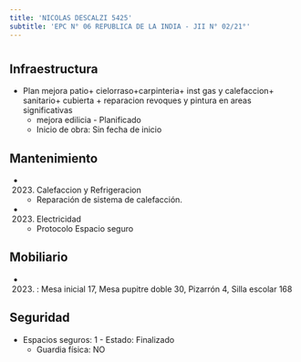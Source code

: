 ```yaml
---
title: 'NICOLAS DESCALZI 5425'
subtitle: 'EPC N° 06 REPUBLICA DE LA INDIA - JII N° 02/21°'
---
```


#
## Infraestructura

* Plan mejora patio+ cielorraso+carpinteria+ inst gas y calefaccion+ sanitario+ cubierta + reparacion revoques y pintura en areas significativas 
    + mejora edilicia - Planificado 
    + Inicio de obra: Sin fecha de inicio 






## Mantenimiento

*  (2023) Calefaccion y Refrigeracion 
    + Reparación de sistema de calefacción.

*  (2023) Electricidad 
    + Protocolo Espacio seguro





## Mobiliario

*  (2023) : Mesa inicial 17, Mesa pupitre doble 30, Pizarrón 4, Silla escolar 168 





## Seguridad

*  Espacios seguros: 1 - Estado: Finalizado 
    + Guardia física: NO



